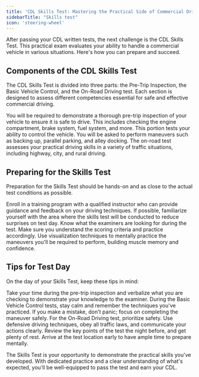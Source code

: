 ```yaml
---
title: 'CDL Skills Test: Mastering the Practical Side of Commercial Driving'
sidebarTitle: "Skills test"
icon: 'steering-wheel'
---
```


After passing your CDL written tests, the next challenge is the CDL Skills Test. This practical exam evaluates your ability to handle a commercial vehicle in various situations. Here's how you can prepare and succeed.

## Components of the CDL Skills Test

The CDL Skills Test is divided into three parts: the Pre-Trip Inspection, the Basic Vehicle Control, and the On-Road Driving test. Each section is designed to assess different competencies essential for safe and effective commercial driving.

<AccordionGroup>

<Accordion title="Pre-Trip Inspection">
You will be required to demonstrate a thorough pre-trip inspection of your vehicle to ensure it is safe to drive. This includes checking the engine compartment, brake system, fuel system, and more.
</Accordion>

<Accordion title="Basic Vehicle Control">
This portion tests your ability to control the vehicle. You will be asked to perform maneuvers such as backing up, parallel parking, and alley docking.
</Accordion>

<Accordion title="On-Road Driving">
The on-road test assesses your practical driving skills in a variety of traffic situations, including highway, city, and rural driving.
</Accordion>

</AccordionGroup>

## Preparing for the Skills Test

Preparation for the Skills Test should be hands-on and as close to the actual test conditions as possible.

<AccordionGroup>

<Accordion title="Practice with a Qualified Instructor">
Enroll in a training program with a qualified instructor who can provide guidance and feedback on your driving techniques.
</Accordion>

<Accordion title="Familiarize Yourself with the Test Route">
If possible, familiarize yourself with the area where the skills test will be conducted to reduce surprises on test day.
</Accordion>

<Accordion title="Understand the Scoring Criteria">
Know what the examiners are looking for during the test. Make sure you understand the scoring criteria and practice accordingly.
</Accordion>

<Accordion title="Visualize the Maneuvers">
Use visualization techniques to mentally practice the maneuvers you'll be required to perform, building muscle memory and confidence.
</Accordion>

</AccordionGroup>

## Tips for Test Day

On the day of your Skills Test, keep these tips in mind:

<AccordionGroup>

<Accordion title="Conduct a Thorough Pre-Trip Inspection">
Take your time during the pre-trip inspection and verbalize what you are checking to demonstrate your knowledge to the examiner.
</Accordion>

<Accordion title="Stay Calm During Vehicle Control Tests">
During the Basic Vehicle Control tests, stay calm and remember the techniques you've practiced. If you make a mistake, don't panic; focus on completing the maneuver safely.
</Accordion>

<Accordion title="Drive Defensively on the Road Test">
For the On-Road Driving test, prioritize safety. Use defensive driving techniques, obey all traffic laws, and communicate your actions clearly.
</Accordion>

<Accordion title="Review and Rest Beforehand">
Review the key points of the test the night before, and get plenty of rest. Arrive at the test location early to have ample time to prepare mentally.
</Accordion>

</AccordionGroup>

The Skills Test is your opportunity to demonstrate the practical skills you've developed. With dedicated practice and a clear understanding of what's expected, you'll be well-equipped to pass the test and earn your CDL.

